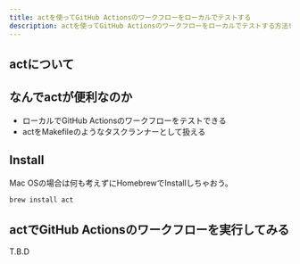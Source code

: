 ```yaml
---
title: actを使ってGitHub Actionsのワークフローをローカルでテストする
description: actを使ってGitHub Actionsのワークフローをローカルでテストする方法をメモする。
---
```



## actについて

<LinkPreview id="https://github.com/nektos/act" />

## なんでactが便利なのか

- ローカルでGitHub Actionsのワークフローをテストできる
- actをMakefileのようなタスクランナーとして扱える

## Install

Mac OSの場合は何も考えずにHomebrewでInstallしちゃおう。

```bash
brew install act
```

## actでGitHub Actionsのワークフローを実行してみる

T.B.D
